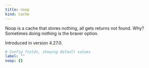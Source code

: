 ```yaml
---
title: noop
kind: cache
---
```


Noop is a cache that stores nothing, all gets returns not found. Why? Sometimes doing nothing is the braver option.

Introduced in version 4.27.0.

```yml
# Config fields, showing default values
label: ""
noop: {}
```


